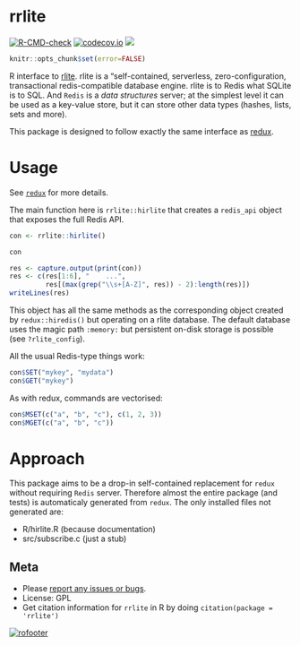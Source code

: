 # rrlite

<!-- badges: start -->
[![R-CMD-check](https://github.com/ropensci/rrlite/workflows/R-CMD-check/badge.svg)](https://github.com/ropensci/rrlite/actions)
[![codecov.io](https://codecov.io/github/ropensci/rrlite/coverage.svg?branch=master)](https://codecov.io/github/ropensci/rrlite?branch=master)
[![](https://badges.ropensci.org/6_status.svg)](https://github.com/ropensci/onboarding/issues/6)
<!-- badges: end -->

```r
knitr::opts_chunk$set(error=FALSE)
```

R interface to [rlite](https://github.com/seppo0010/rlite).  rlite is a "self-contained, serverless, zero-configuration, transactional redis-compatible database engine. rlite is to Redis what SQLite is to SQL.  And `Redis` is a *data structures* server; at the simplest level it can be used as a key-value store, but it can store other data types (hashes, lists, sets and more).

This package is designed to follow exactly the same interface as [redux](https://github.com/richfitz/redux).

# Usage

See [`redux`](https://github.com/richfitz/redux) for more details.

The main function here is `rrlite::hirlite` that creates a `redis_api` object that exposes the full Redis API.

```r
con <- rrlite::hirlite()
```

```r
con
```
```r
res <- capture.output(print(con))
res <- c(res[1:6], "    ...",
         res[(max(grep("\\s+[A-Z]", res)) - 2):length(res)])
writeLines(res)
```

This object has all the same methods as the corresponding object created by `redux::hiredis()` but operating on a rlite database.  The default database uses the magic path `:memory:` but persistent on-disk storage is possible (see `?rlite_config`).

All the usual Redis-type things work:

```r
con$SET("mykey", "mydata")
con$GET("mykey")
```

As with redux, commands are vectorised:

```r
con$MSET(c("a", "b", "c"), c(1, 2, 3))
con$MGET(c("a", "b", "c"))
```

# Approach

This package aims to be a drop-in self-contained replacement for `redux` without requiring  `Redis` server.  Therefore almost the entire package (and tests) is automaticaly generated from `redux`.  The only installed files not generated are:

* R/hirlite.R (because documentation)
* src/subscribe.c (just a stub)

## Meta

* Please [report any issues or bugs](https://github.com/ropensci/rrlite/issues).
* License: GPL
* Get citation information for `rrlite` in R by doing `citation(package = 'rrlite')`

[![rofooter](http://ropensci.org/public_images/github_footer.png)](http://ropensci.org)

